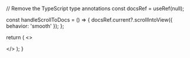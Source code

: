 
  // Remove the TypeScript type annotations
  const docsRef = useRef(null);

  const handleScrollToDocs = () => {
    docsRef.current?.scrollIntoView({ behavior: 'smooth' });
  };

  return (
    <>
      <SeiIntro onScrollToDocs={handleScrollToDocs} />
      <br />
      <div ref={docsRef}>
        <DocCardsGrid data={docsData} />
      </div>
    </>
  );
}
